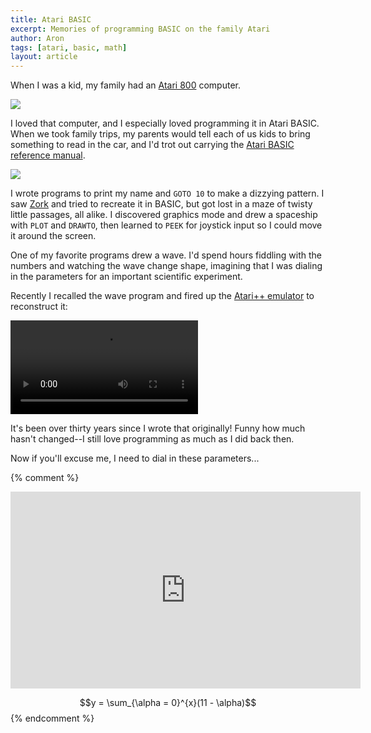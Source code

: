 ```yaml
---
title: Atari BASIC
excerpt: Memories of programming BASIC on the family Atari
author: Aron
tags: [atari, basic, math]
layout: article
---
```


When I was a kid, my family had an
[Atari 800](https://en.wikipedia.org/wiki/Atari_8-bit_family) computer.

<div className="post-image">
    <a title="Image by Bilby [CC BY 3.0], via Wikimedia Commons" href="https://commons.wikimedia.org/wiki/File%3AAtari_800.jpg">
        <img sizes="(min-width: 36em) 28em, 100vw"
             srcset="/img/1440/atari-800.jpg 1440w,
                     /img/1080/atari-800.jpg 1080w,
                     /img/1150/atari-800.jpg 1150w,
                     /img/720/atari-800.jpg 720w,
                     /img/575/atari-800.jpg 575w"
             src="/img/575/atari-800.jpg">
    </a>
</div>

I loved that computer, and I especially loved programming it in Atari BASIC.
When we took family trips, my parents would tell each of us kids to bring
something to read in the car, and I'd trot out carrying the [Atari BASIC
reference manual](https://archive.org/stream/atari-basic-reference-manual/ataribasicreferencemanual#page/n0/mode/2up).

<div className="post-image">
    <a title="Image by Vintage Computing and Gaming, used by permission" href="http://www.vintagecomputing.com/index.php/archives/815/retro-scan-of-the-week-father-and-son-at-the-atari">
        <img sizes="(min-width: 36em) 28em, 100vw"
             srcset="/img/1440/atari-800-basic-manual.jpg 1440w,
                     /img/1080/atari-800-basic-manual.jpg 1080w,
                     /img/1150/atari-800-basic-manual.jpg 1150w,
                     /img/720/atari-800-basic-manual.jpg 720w,
                     /img/575/atari-800-basic-manual.jpg 575w"
             src="/img/575/atari-800-basic-manual.jpg">
    </a>
</div>

I wrote programs to print my name and `GOTO 10` to make a dizzying pattern. I
saw [Zork](https://en.wikipedia.org/wiki/Zork) and tried to recreate it in
BASIC, but got lost in a maze of twisty little passages, all alike. I discovered
graphics mode and drew a spaceship with `PLOT` and `DRAWTO`, then learned to
`PEEK` for joystick input so I could move it around the screen.

One of my favorite programs drew a wave. I'd spend hours fiddling with the
numbers and watching the wave change shape, imagining that I was dialing in
the parameters for an important scientific experiment.

Recently I recalled the wave program and fired up the
[Atari++ emulator](http://www.xl-project.com/) to reconstruct it:

<div className="post-image">
    <video autoplay controls loop>
        <source src="/img/logo/wave.ogv" type="video/ogg; codecs=&quot;theora&quot;">
        <source src="/img/logo/wave.mp4" type="video/mp4; codecs=&quot;avc1.4d401f&quot;"><!-- works for iphone 4 -->
        <source src="/img/logo/wave.mp4"><!-- https://www.broken-links.com/2010/07/08/making-html5-video-work-on-android-phones/ -->
    </video>
</div>

It's been over thirty years since I wrote that originally! Funny how much
hasn't changed--I still love programming as much as I did back then.

Now if you'll excuse me, I need to dial in these parameters...

{% comment %}
<iframe width="560" height="315" src="https://www.youtube.com/embed/p4jNYkLAMLE" frameborder="0" allowfullscreen></iframe>

$$y = \sum_{\alpha = 0}^{x}(11 - \alpha)$$
{% endcomment %}
